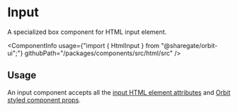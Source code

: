 
<Meta
    title="Html elements/Input"
    id="html-input"
/>

# Input

<Tagline>A specialized <Link href="?path=/docs/box--default-story">box</Link> component for HTML input element.</Tagline>

<ComponentInfo
    usage={"import { HtmlInput } from \"@sharegate/orbit-ui\";"}
    githubPath="/packages/components/src/html/src"
/>

## Usage

An input component accepts all the [input HTML element attributes](https://developer.mozilla.org/en-US/docs/Web/HTML/Element/input) and [Orbit styled component props](?path=/docs/styling--page).

<Preview>
    <Story name="example">
        <HtmlInput type="text" border="neutral-10" />
    </Story>
</Preview>
